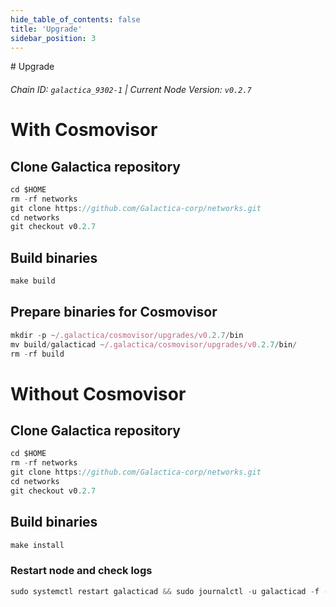 ```yaml
---
hide_table_of_contents: false
title: 'Upgrade'
sidebar_position: 3
---
```


<div class="h1-with-icon icon-galactica">
  # Upgrade
</div>

###### Chain ID: `galactica_9302-1` | Current Node Version: `v0.2.7`

# With Cosmovisor

## Clone Galactica repository

```js
cd $HOME
rm -rf networks
git clone https://github.com/Galactica-corp/networks.git
cd networks
git checkout v0.2.7
```

## Build binaries

```js
make build
```

## Prepare binaries for Cosmovisor

```js
mkdir -p ~/.galactica/cosmovisor/upgrades/v0.2.7/bin
mv build/galacticad ~/.galactica/cosmovisor/upgrades/v0.2.7/bin/
rm -rf build
```

# Without Cosmovisor

## Clone Galactica repository

```js
cd $HOME
rm -rf networks
git clone https://github.com/Galactica-corp/networks.git
cd networks
git checkout v0.2.7
```

## Build binaries

```js
make install
```

### Restart node and check logs

```js
sudo systemctl restart galacticad && sudo journalctl -u galacticad -f --no-hostname -o cat
```
